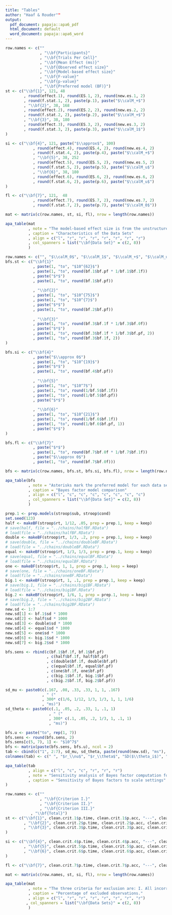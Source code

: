 ```yaml
---
title: "Tables"
author: "Haaf & Rouder""
output:
  pdf_document: papaja::apa6_pdf
  html_document: default
  word_document: papaja::apa6_word
---
```


```r
row.names <- c(""
               , "\\bf{Participants}"
               , "\\bf{Trials Per Cell}"
               , "\\bf{Mean Effect (ms)}"
               , "\\bf{Observed effect size}"
               , "\\bf{Model-based effect size}"
               , "\\bf{F-value}"
               , "\\bf{p-value}"
               , "\\bf{Preferred model (BF)}")
st <- c("\\bf{1}", 121, 48
        , round(effect.1), round(ES.1, 2), round(new.es.1, 2)
        , round(f.stat.1, 2), paste(p.1), paste("$\\calM_+$")
        , "\\bf{2}", 38, 168
        , round(effect.2), round(ES.2, 2), round(new.es.2, 2)
        , round(f.stat.2, 2), paste(p.2), paste("$\\calM_+$")
        , "\\bf{3}", 38, 180
        , round(effect.3), round(ES.3, 2), round(new.es.3, 2)
        , round(f.stat.3, 2), paste(p.3), paste("$\\calM_1$")
)

si <- c("\\bf{4}", 121, paste("$\\approx$", 100)
            , round(effect.4), round(ES.4, 2), round(new.es.4, 2)
            , round(f.stat.4, 2), paste(p.4), paste("$\\calM_+$")
            , "\\bf{5}", 38, 252
            , round(effect.5), round(ES.5, 2), round(new.es.5, 2)
            , round(f.stat.5, 2), paste(p.5), paste("$\\calM_u$")
            , "\\bf{6}", 38, 180
            , round(effect.6), round(ES.6, 2), round(new.es.6, 2)
            , round(f.stat.6, 2), paste(p.6), paste("$\\calM_u$")
)

fl <- c("\\bf{7}", 121,  48
            , round(effect.7), round(ES.7, 2), round(new.es.7, 2)
            , round(f.stat.7, 2), paste(p.7), paste("$\\calM_0$"))

mat <- matrix(c(row.names, st, si, fl), nrow = length(row.names))

apa_table(mat
          , note = "The model-based effect size is from the unstructured model (see text).  The $F$- and $p$-value are appropriate frequentist tests for individual differences (see Appendix A).  Data set 4 has unequal trial numbers per condition: 50 incongruent and 150 congruent trials."
          , caption = "Characteristics of the Data Sets"
          , align = c("l", "r", "r", "r", "r", "r", "r", "r")
          , col_spanners = list("\\bf{Data Set}" = c(2, 8))
          )
```

```r
row.names <- c("", "$\\calM_0$", "$\\calM_1$", "$\\calM_+$", "$\\calM_u$")
bfs.st <- c("\\bf{1}"
            , paste(1, "to", "$10^{62}$")
            , paste(1, "to", round(bf.1$bf.pf * 1/bf.1$bf.1f))
            , paste("$*$")
            , paste(1, "to", round(bf.1$bf.pf))
            
            , "\\bf{2}"
            , paste(1, "to", "$10^{75}$")
            , paste(1, "to", "$10^{7}$")
            , paste("$*$")
            , paste(1, "to", round(bf.2$bf.pf))
            
            , "\\bf{3}"
            , paste(1, "to", round(bf.3$bf.1f * 1/bf.3$bf.0f))
            , paste("$*$")
            , paste(1, "to", round(bf.3$bf.1f * 1/bf.3$bf.pf, 2))
            , paste(1, "to", round(bf.3$bf.1f, 2))
)

bfs.si <- c("\\bf{4}"
            , paste("$\\approx 0$")
            , paste(1, "to", "$10^{19}$")
            , paste("$*$")
            , paste(1, "to", round(bf.4$bf.pf))
            
            , "\\bf{5}"
            , paste(1, "to", "$10^7$")
            , paste(1, "to", round(1/bf.5$bf.1f))
            , paste(1, "to", round(1/bf.5$bf.pf))
            , paste("$*$")
            
            , "\\bf{6}"
            , paste(1, "to", "$10^{21}$")
            , paste(1, "to", round(1/bf.6$bf.1f))
            , paste(1, "to", round(1/bf.6$bf.pf, 1))
            , paste("$*$")
)

bfs.fl <- c("\\bf{7}"
            , paste("$*$")
            , paste(1, "to", round(bf.7$bf.0f * 1/bf.7$bf.1f))
            , paste("$\\approx 0$")
            , paste(1, "to", round(bf.7$bf.0f)))

bfs <- matrix(c(row.names, bfs.st, bfs.si, bfs.fl), nrow = length(row.names))

apa_table(bfs
          , note = "Asterisks mark the preferred model for each data set.  The remaining values are the Bayes factors between a model and the preferred model for each data set."
          , caption = "Bayes factor model comparison"
          , align = c("l", "c", "c", "c", "c", "c", "c", "c")
          , col_spanners = list("\\bf{Data Set}" = c(2, 8))
          )
```

```r
prep.1 <- prep.models(stroop$sub, stroop$cond)
set.seed(123)
half <- makeBF(stroop$rt, 1/12, .05, prep = prep.1, keep = keep)
# save(half, file = "../chains/halfBF.RData")
# load(file = "../chains/halfBF.RData")
double <- makeBF(stroop$rt, 1/3, .2, prep = prep.1, keep = keep)
# save(double, file = "../chains/doubleBF.RData")
# load(file = "../chains/doubleBF.RData")
equal <- makeBF(stroop$rt, 1/3, 1/3, prep = prep.1, keep = keep)
# save(equal, file = "../chains/equalBF.RData")
# load(file = "../chains/equalBF.RData")
one <- makeBF(stroop$rt, 1, 1, prep = prep.1, keep = keep)
# save(one, file = "../chains/oneBF.RData")
# load(file = "../chains/oneBF.RData")
big.1 <- makeBF(stroop$rt, 1, .1, prep = prep.1, keep = keep)
# save(big.1, file = "../chains/big1BF.RData")
# load(file = "../chains/big1BF.RData")
big.2 <- makeBF(stroop$rt, 1/6, 1, prep = prep.1, keep = keep)
# save(big.2, file = "../chains/big2BF.RData")
# load(file = "../chains/big2BF.RData")
new.sd <- 1:7
new.sd[1] <- bf.1$sd * 1000
new.sd[2] <- half$sd * 1000
new.sd[3] <- double$sd * 1000
new.sd[4] <- equal$sd * 1000
new.sd[5] <- one$sd * 1000
new.sd[6] <- big.1$sd * 1000
new.sd[7] <- big.2$sd * 1000

bfs.sens <- rbind(c(bf.1$bf.1f, bf.1$bf.pf)
                  , c(half$bf.1f, half$bf.pf)
                  , c(double$bf.1f, double$bf.pf)
                  , c(equal$bf.1f, equal$bf.pf)
                  , c(one$bf.1f, one$bf.pf)
                  , c(big.1$bf.1f, big.1$bf.pf)
                  , c(big.2$bf.1f, big.2$bf.pf))

sd_mu <- paste0(c(.167, .08, .33, .33, 1, 1, .167)
                , " ("
                , 300* c(1/6, 1/12, 1/3, 1/3, 1, 1, 1/6)
                , "ms)")
sd_theta <- paste0(c(.1, .05, .2, .33, 1, .1, 1)
                   , " ("
                   , 300* c(.1, .05, .2, 1/3, 1, .1, 1)
                   , "ms)")

bfs.u <- paste("to", rep(1, 7))
bfs.sens <- round(bfs.sens, 2)
bfs.sens[c(5, 7), 1] <- "$10^7$"
bfs <- matrix(paste(bfs.sens, bfs.u), ncol = 2)
tab <- cbind(c("1", 2:7), sd_mu, sd_theta, paste(round(new.sd), "ms"), bfs)
colnames(tab) <- c(" ", "$r_\\nu$", "$r_\\theta$", "SD($\\theta_i$)", "$B_{1u}$","$B_{+u}$")

apa_table(tab
          , align = c("l", "c", "c", "r", "r", "r")
          , note = "Sensitivity analysis of Bayes factor computation for Data Set 1. Shown are the Bayes factors and the standard deviations for estimates of $\\theta_i$ from the unstructured model. For ease of comparison, the values in parentheses show translations into variability when an overall standard deviation of 300ms is assumed. The first row shows the settings used for the analysis."
          , caption = "Sensitivity of Bayes factors to scale settings"
)
```

```r
row.names <- c(""
               , "\\bf{Criterion I.}"
               , "\\bf{Criterion II.}"
               , "\\bf{Criterion III.}"
	       , "\\bf{Total}")
st <- c("\\bf{1}", clean.crit.1$p.time, clean.crit.1$p.acc, "---", clean.crit.1$p.total
        , "\\bf{2}", clean.crit.2$p.time, clean.crit.2$p.acc, clean.crit.2$p.trial, clean.crit.2$p.total
        , "\\bf{3}", clean.crit.3$p.time, clean.crit.3$p.acc, clean.crit.3$p.trial, clean.crit.3$p.total
)

si <- c("\\bf{4}", clean.crit.4$p.time, clean.crit.4$p.acc, "---", clean.crit.4$p.total
        , "\\bf{5}", clean.crit.5$p.time, clean.crit.5$p.acc, clean.crit.5$p.trial, clean.crit.5$p.total
        , "\\bf{6}", clean.crit.6$p.time, clean.crit.6$p.acc, clean.crit.6$p.trial, clean.crit.6$p.total
)

fl <- c("\\bf{7}", clean.crit.7$p.time, clean.crit.7$p.acc, "---", clean.crit.7$p.total)

mat <- matrix(c(row.names, st, si, fl), nrow = length(row.names))

apa_table(mat
          , note = "The three criteria for exclusion are: I. All incorrect trials. II. All trials with RTs less than .2 s and greater than 2 s. III. The first five trials in each experimental block."
          , caption = "Percentage of excluded observations."
          , align = c("l", "r", "r", "r", "r", "r", "r", "r")
         , col_spanners = list("\\bf{Data Sets}" = c(2, 8))
          )
```
